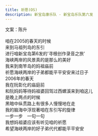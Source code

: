 ```yaml
---
title: 祈愿(OS)
description: 新宝岛康乐队 - 新宝岛乐队第六发
---
```


文案：陈升<br /><br />咱在2005的春天的时候<br />来到马祖列岛的东引<br />进行咱新宝岛第6发的'寻根创作录音之旅'<br />海峡两岸的风景真的是那么的美好<br />我来到南竿岛的妈祖庙前<br />祈愿海峡两岸的子弟都能平平安安来过日子<br />2006年的春天<br />我在阮彰化的庙庭前<br />和阮妈妈等待妈祖婆回驾过西螺溪来到咱这儿<br />是晚上两点的时候<br />黑暗中纵贯路上有很多人慢慢地在走<br />我的脑海中浮现著咱在东引写的旋律<br />一步一步　一句一句<br />我想妈祖婆应该有听见咱的祈愿<br />希望海峡两岸的好子弟代代都能平平安安